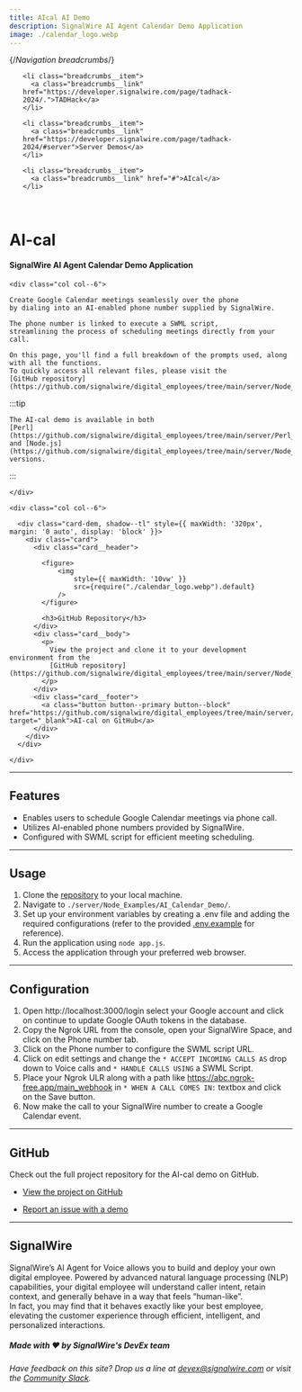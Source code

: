 ---
title: AIcal AI Demo
description: SignalWire AI Agent Calendar Demo Application
image: ./calendar_logo.webp
---

{/*Navigation breadcrumbs*/}
<nav aria-label="breadcrumbs">
  <ul class="breadcrumbs">

    <li class="breadcrumbs__item">
      <a class="breadcrumbs__link" href="https://developer.signalwire.com/page/tadhack-2024/.">TADHack</a>
    </li>

    <li class="breadcrumbs__item">
      <a class="breadcrumbs__link" href="https://developer.signalwire.com/page/tadhack-2024/#server">Server Demos</a>
    </li>

    <li class="breadcrumbs__item">
      <a class="breadcrumbs__link" href="#">AIcal</a>
    </li>

  </ul>
</nav>

<br/>

# AI-cal

#### SignalWire AI Agent Calendar Demo Application

<div class="row">
    
    <div class="col col--6">

    Create Google Calendar meetings seamlessly over the phone 
    by dialing into an AI-enabled phone number supplied by SignalWire. 
    
    The phone number is linked to execute a SWML script, 
    streamlining the process of scheduling meetings directly from your call.

    On this page, you'll find a full breakdown of the prompts used, along with all the functions.
    To quickly access all relevant files, please visit the 
    [GitHub repository](https://github.com/signalwire/digital_employees/tree/main/server/Node_Examples/AI_Calendar_Demo).

:::tip

    The AI-cal demo is available in both 
    [Perl](https://github.com/signalwire/digital_employees/tree/main/server/Perl_Examples/aical) 
    and [Node.js](https://github.com/signalwire/digital_employees/tree/main/server/Node_Examples/AI_Calendar_Demo) versions.

:::

    </div>

    <div class="col col--6">

      <div class="card-dem, shadow--tl" style={{ maxWidth: '320px', margin: '0 auto', display: 'block' }}>
        <div class="card">
          <div class="card__header">

            <figure>
                <img
                    style={{ maxWidth: '10vw' }}
                    src={require("./calendar_logo.webp").default} 
                />
            </figure>

            <h3>GitHub Repository</h3>
          </div>
          <div class="card__body">
            <p>
              View the project and clone it to your development environment from the 
              [GitHub repository](https://github.com/signalwire/digital_employees/tree/main/server/Node_Examples/AI_Calendar_Demo).
            </p>
          </div>
          <div class="card__footer">
            <a class="button button--primary button--block" href="https://github.com/signalwire/digital_employees/tree/main/server/Node_Examples/AI_Calendar_Demo" target="_blank">AI-cal on GitHub</a>
          </div>
        </div>
      </div>

    </div>

</div>

---

## Features

- Enables users to schedule Google Calendar meetings via phone call.
- Utilizes AI-enabled phone numbers provided by SignalWire.
- Configured with SWML script for efficient meeting scheduling.

---

## Usage

1. Clone the [repository](https://github.com/signalwire/digital_employees/tree/main/server/Node_Examples/AI_Calendar_Demo) to your local machine.
2. Navigate to `./server/Node_Examples/AI_Calendar_Demo/`.
3. Set up your environment variables by creating a .env file and adding the required configurations (refer to the provided 
[.env.example](https://github.com/signalwire/digital_employees/blob/main/server/Node_Examples/AI_Calendar_Demo/.env.example) for reference).
4. Run the application using `node app.js`.
5. Access the application through your preferred web browser.

---

## Configuration

1. Open http://localhost:3000/login  select your Google account and click on continue to update Google OAuth tokens in the database.
2. Copy the Ngrok URL from the console, open your SignalWire Space, and click on the Phone number tab.
3. Click on the Phone number to configure the SWML script URL.
4. Click on edit settings and change the `* ACCEPT INCOMING CALLS AS` drop down to Voice calls and `* HANDLE CALLS USING` a SWML Script.
5. Place your Ngrok ULR along with a path like https://abc.ngrok-free.app/main_webhook in `* WHEN A CALL COMES IN:` textbox 
and click on the Save button.
6. Now make the call to your SignalWire number to create a Google Calendar event.

---

## GitHub

Check out the full project repository for the AI-cal demo on GitHub.

  - [View the project on GitHub](https://github.com/signalwire/digital_employees/tree/main/server/Node_Examples/AI_Calendar_Demo)

  - [Report an issue with a demo](https://github.com/signalwire/digital_employees/issues)

---

## SignalWire

 SignalWire’s AI Agent for Voice allows you to build and deploy your own digital employee. 
 Powered by advanced natural language processing (NLP) capabilities, 
 your digital employee will understand caller intent, retain context, 
 and generally behave in a way that feels “human-like”.  
 In fact, you may find that it behaves exactly like your best employee, 
 elevating the customer experience through efficient, intelligent, and personalized interactions.

##### Made with ❤️ by SignalWire's DevEx team

*Have feedback on this site? 
Drop us a line at devex@signalwire.com 
or visit the [Community Slack](https://signalwire-community.slack.com/).*